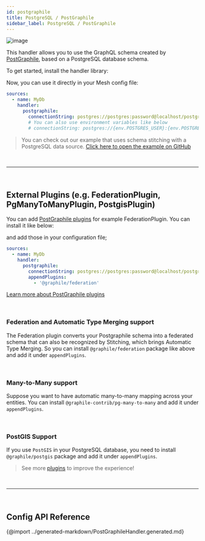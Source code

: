 ```yaml
---
id: postgraphile
title: PostgreSQL / PostGraphile
sidebar_label: PostgreSQL / PostGraphile
---
```


![image](https://user-images.githubusercontent.com/20847995/79219670-5ae06300-7e5b-11ea-81f1-d0c08a884607.png)

This handler allows you to use the GraphQL schema created by [PostGraphile](https://graphile.org/postgraphile), based on a PostgreSQL database schema.

To get started, install the handler library:

<PackageInstall packages="@graphql-mesh/postgraphile" />

Now, you can use it directly in your Mesh config file:

```yaml
sources:
  - name: MyDb
    handler:
      postgraphile:
        connectionString: postgres://postgres:password@localhost/postgres
        # You can also use environment variables like below
        # connectionString: postgres://{env.POSTGRES_USER}:{env.POSTGRES_PASSWORD}@localhost/postgres
```

> You can check out our example that uses schema stitching with a PostgreSQL data source.
> [Click here to open the example on GitHub](https://github.com/Urigo/graphql-mesh/tree/master/examples/postgres-geodb)

<p>&nbsp;</p>

---

<p>&nbsp;</p>

## External Plugins (e.g. FederationPlugin, PgManyToManyPlugin, PostgisPlugin)

You can add [PostGraphile plugins](https://graphile.org/postgraphile/community-plugins) for example FederationPlugin. You can install it like below:

<PackageInstall packages="@graphile/federation" />

and add those in your configuration file;

```yaml
sources:
  - name: MyDb
    handler:
      postgraphile:
        connectionString: postgres://postgres:password@localhost/postgres
        appendPlugins:
          - '@graphile/federation'
```

[Learn more about PostGraphile plugins](https://graphile.org/postgraphile/extending)

<p>&nbsp;</p>

### Federation and Automatic Type Merging support

The Federation plugin converts your Postgraphile schema into a federated schema that can also be recognized by Stitching, which brings Automatic Type Merging. So you can install `@graphile/federation` package like above and add it under `appendPlugins`.

<p>&nbsp;</p>

### Many-to-Many support

Suppose you want to have automatic many-to-many mapping across your entities. You can install `@graphile-contrib/pg-many-to-many` and add it under `appendPlugins`.

<PackageInstall packages="@graphile-contrib/pg-many-to-many" />

<p>&nbsp;</p>

### PostGIS Support

If you use `PostGIS` in your PostgreSQL database, you need to install `@graphile/postgis` package and add it under `appendPlugins`.

<PackageInstall packages="@graphile/postgis" />

> See more [plugins](https://graphile.org/postgraphile/community-plugins) to improve the experience!

<p>&nbsp;</p>

---

<p>&nbsp;</p>

## Config API Reference

{@import ../generated-markdown/PostGraphileHandler.generated.md}
